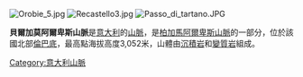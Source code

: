 [[Image:Orobie_5.jpg|right]]
[[Image:Recastello3.jpg|thumb]]
[[Image:Passo_di_tartano.JPG|thumb]]

'''貝爾加莫阿爾卑斯山脈'''是[[意大利|意大利]]的[[山脈|山脈]]，是[[柏加馬阿爾卑斯山脈|柏加馬阿爾卑斯山脈]]的一部分，位於該國北部[[倫巴底|倫巴底]]，最高點海拔高度3,052米，山體由[[沉積岩|沉積岩]]和[[變質岩|變質岩]]組成。

{{Italy-geo-stub}}
[[Category:意大利山脈|Category:意大利山脈]]